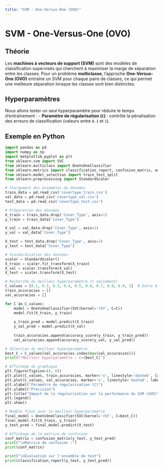 ```yaml
---
title: "SVM - One-Versus-One (OVO)"
---
```


# SVM - One-Versus-One (OVO)

## Théorie
Les **machines à vecteurs de support (SVM)** sont des modèles de classification supervisés qui cherchent à maximiser la marge de séparation entre les classes. Pour un problème **multiclasse**, l'approche **One-Versus-One (OVO)** entraîne un SVM pour chaque paire de classes, ce qui permet une meilleure séparation lorsque les classes sont bien distinctes.

## Hyperparamètres
Nous allons tester un seul hyperparamètre pour réduire le temps d'entraînement :
- **Paramètre de régularisation (`C`)** : contrôle la pénalisation des erreurs de classification (valeurs entre `0.1` et `1`).

## Exemple en Python

```python
import pandas as pd
import numpy as np
import matplotlib.pyplot as plt
from sklearn.svm import SVC
from sklearn.multiclass import OneVsOneClassifier
from sklearn.metrics import classification_report, confusion_matrix, accuracy_score
from sklearn.model_selection import train_test_split
from sklearn.preprocessing import StandardScaler

# Chargement des ensembles de données
train_data = pd.read_csv('covertype_train.csv')
val_data = pd.read_csv('covertype_val.csv')
test_data = pd.read_csv('covertype_test.csv')

# Préparation des données
X_train = train_data.drop('Cover_Type', axis=1)
y_train = train_data['Cover_Type']

X_val = val_data.drop('Cover_Type', axis=1)
y_val = val_data['Cover_Type']

X_test = test_data.drop('Cover_Type', axis=1)
y_test = test_data['Cover_Type']

# Standardisation des données
scaler = StandardScaler()
X_train = scaler.fit_transform(X_train)
X_val = scaler.transform(X_val)
X_test = scaler.transform(X_test)

# Recherche du meilleur hyperparamètre (C seulement)
C_values = [0.1, 0.2, 0.3, 0.4, 0.5, 0.6, 0.7, 0.8, 0.9, 1]  # Entre 0.1 et 1
train_accuracies = []
val_accuracies = []

for C in C_values:
    model = OneVsOneClassifier(SVC(kernel='rbf', C=C))
    model.fit(X_train, y_train)
    
    y_train_pred = model.predict(X_train)
    y_val_pred = model.predict(X_val)
    
    train_accuracies.append(accuracy_score(y_train, y_train_pred))
    val_accuracies.append(accuracy_score(y_val, y_val_pred))

# Sélection du meilleur hyperparamètre
best_C = C_values[val_accuracies.index(max(val_accuracies))]
print(f"Meilleur hyperparamètre : C={best_C}")

# Affichage du graphique
plt.figure(figsize=(8, 6))
plt.plot(C_values, train_accuracies, marker='o', linestyle='dashed', label='Train Accuracy')
plt.plot(C_values, val_accuracies, marker='s', linestyle='dashed', label='Validation Accuracy')
plt.xlabel("Paramètre de régularisation (C)")
plt.ylabel("Précision")
plt.title("Impact de la régularisation sur la performance du SVM (OVO)")
plt.legend()
plt.show()

# Modèle final avec le meilleur hyperparamètre
final_model = OneVsOneClassifier(SVC(kernel='rbf', C=best_C))
final_model.fit(X_train, y_train)
y_test_pred = final_model.predict(X_test)

# Affichage de la matrice de confusion
conf_matrix = confusion_matrix(y_test, y_test_pred)
print("\nMatrice de confusion :")
print(conf_matrix)

print("\nÉvaluation sur l'ensemble de test")
print(classification_report(y_test, y_test_pred))
```
